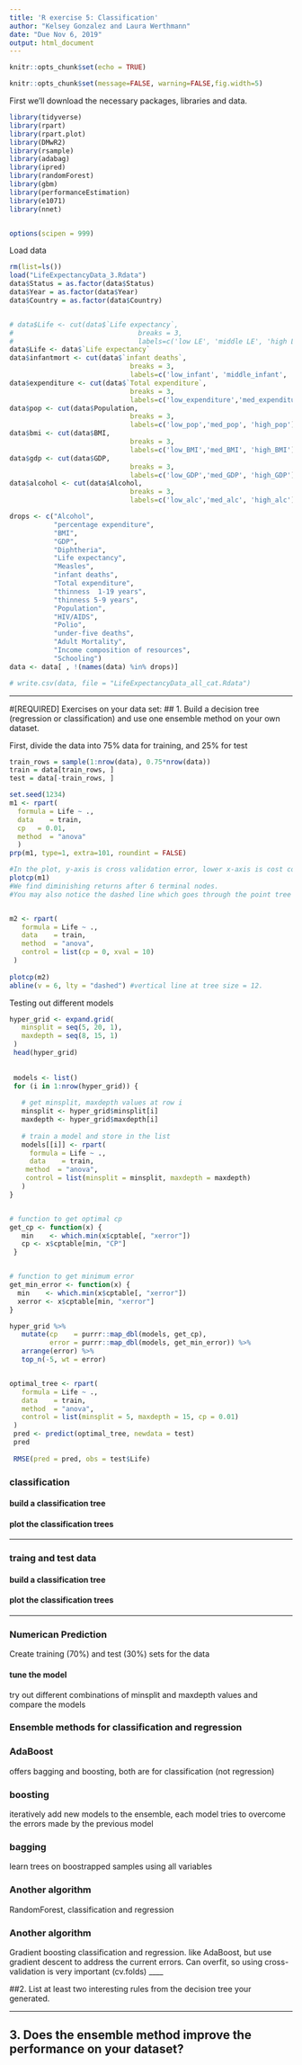 ```yaml
---
title: 'R exercise 5: Classification'
author: "Kelsey Gonzalez and Laura Werthmann"
date: "Due Nov 6, 2019"
output: html_document
---
```


```r
knitr::opts_chunk$set(echo = TRUE)
```

```r
knitr::opts_chunk$set(message=FALSE, warning=FALSE,fig.width=5)
```

First we'll download the necessary packages, libraries and data.
```r
library(tidyverse)
library(rpart)
library(rpart.plot)
library(DMwR2)
library(rsample)
library(adabag)
library(ipred)
library(randomForest)
library(gbm)
library(performanceEstimation)
library(e1071)
library(nnet)


options(scipen = 999)
```

Load data
```r
rm(list=ls())
load("LifeExpectancyData_3.Rdata")
data$Status = as.factor(data$Status)
data$Year = as.factor(data$Year)
data$Country = as.factor(data$Country)


# data$Life <- cut(data$`Life expectancy`, 
#                               breaks = 3, 
#                               labels=c('low LE', 'middle LE', 'high LE'))
data$Life <- data$`Life expectancy`
data$infantmort <- cut(data$`infant deaths`, 
                              breaks = 3, 
                              labels=c('low_infant', 'middle_infant', 'high_infant'))
data$expenditure <- cut(data$`Total expenditure`, 
                              breaks = 3, 
                              labels=c('low_expenditure','med_expenditure', 'high_expenditure'))
data$pop <- cut(data$Population, 
                              breaks = 3, 
                              labels=c('low_pop','med_pop', 'high_pop'))
data$bmi <- cut(data$BMI, 
                              breaks = 3, 
                              labels=c('low_BMI','med_BMI', 'high_BMI'))  
data$gdp <- cut(data$GDP, 
                              breaks = 3, 
                              labels=c('low_GDP','med_GDP', 'high_GDP'))  
data$alcohol <- cut(data$Alcohol, 
                              breaks = 3, 
                              labels=c('low_alc','med_alc', 'high_alc'))  

drops <- c("Alcohol",
           "percentage expenditure",
           "BMI",
           "GDP",
           "Diphtheria",
           "Life expectancy",
           "Measles",
           "infant deaths",
           "Total expenditure", 
           "thinness  1-19 years",  
           "thinness 5-9 years", 
           "Population", 
           "HIV/AIDS", 
           "Polio",
           "under-five deaths",
           "Adult Mortality",
           "Income composition of resources",
           "Schooling")
data <- data[ , !(names(data) %in% drops)]

# write.csv(data, file = "LifeExpectancyData_all_cat.Rdata")
```
____
#[REQUIRED]
Exercises on your data set: 
## 1.	Build a decision tree (regression or classification) and use one ensemble method on your own dataset.

First, divide the data into 75% data for training, and 25% for test
```r
train_rows = sample(1:nrow(data), 0.75*nrow(data))
train = data[train_rows, ]
test = data[-train_rows, ]
```

```r
set.seed(1234)
m1 <- rpart(
  formula = Life ~ .,
  data    = train,
  cp   = 0.01,
  method  = "anova"
  )
prp(m1, type=1, extra=101, roundint = FALSE)

#In the plot, y-axis is cross validation error, lower x-axis is cost complexity (α or cp) value, upper x-axis is the number of terminal nodes (tree size) 
plotcp(m1)
#We find diminishing returns after 6 terminal nodes.
#You may also notice the dashed line which goes through the point tree size= 6.



```
```r
m2 <- rpart(
   formula = Life ~ .,
   data    = train,
   method  = "anova", 
   control = list(cp = 0, xval = 10)
 )
 
plotcp(m2)
abline(v = 6, lty = "dashed") #vertical line at tree size = 12.

```


Testing out different models
```r
hyper_grid <- expand.grid(
   minsplit = seq(5, 20, 1),
   maxdepth = seq(8, 15, 1)
 )
 head(hyper_grid)
 
 
 models <- list()
 for (i in 1:nrow(hyper_grid)) {
   
   # get minsplit, maxdepth values at row i
   minsplit <- hyper_grid$minsplit[i]
   maxdepth <- hyper_grid$maxdepth[i]
   
   # train a model and store in the list
   models[[i]] <- rpart(
     formula = Life ~ .,
     data    = train,
    method  = "anova",
    control = list(minsplit = minsplit, maxdepth = maxdepth)
   )
}


# function to get optimal cp
get_cp <- function(x) {
   min    <- which.min(x$cptable[, "xerror"])
   cp <- x$cptable[min, "CP"] 
 }


# function to get minimum error
get_min_error <- function(x) {
  min    <- which.min(x$cptable[, "xerror"])
  xerror <- x$cptable[min, "xerror"] 
}

hyper_grid %>%
   mutate(cp    = purrr::map_dbl(models, get_cp),
          error = purrr::map_dbl(models, get_min_error)) %>%
   arrange(error) %>%
   top_n(-5, wt = error)



```

```r
optimal_tree <- rpart(
   formula = Life ~ .,
   data    = train,
   method  = "anova",
   control = list(minsplit = 5, maxdepth = 15, cp = 0.01)
 )
 pred <- predict(optimal_tree, newdata = test)
 pred
 
 RMSE(pred = pred, obs = test$Life)

```


### classification 

#### build a classification tree

#### plot the classification trees
____

### traing and test data

#### build a classification tree

#### plot the classification trees
____

### Numerican Prediction 

Create training (70%) and test (30%) sets for the data


#### tune the model
try out different combinations of minsplit and maxdepth values and compare the models

### Ensemble methods for classification and regression

### AdaBoost
offers bagging and boosting, both are for classification (not regression)


### boosting
iteratively add new models to the ensemble, each model tries to overcome the errors made by the previous model


### bagging
learn trees on boostrapped samples using all variables

### Another algorithm
RandomForest, classification and regression

### Another algorithm
Gradient boosting classification and regression. like AdaBoost, but use gradient descent to address the current errors. Can overfit, so using cross-validation is very important (cv.folds)
____


##2. List at least two interesting rules from the decision tree your generated. 

____
## 3. Does the ensemble method improve the performance on your dataset?